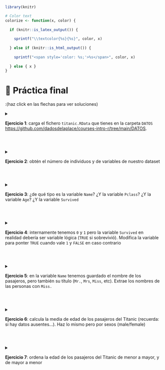 ```r
library(knitr)

# Color text
colorize <- function(x, color) {
  
  if (knitr::is_latex_output()) {
    
    sprintf("\\textcolor{%s}{%s}", color, x)
    
  } else if (knitr::is_html_output()) {
    
    sprintf("<span style='color: %s;'>%s</span>", color, x)
    
  } else { x }
}
```

# 📝 Práctica final {#practica-final}

:(haz click en las flechas para ver soluciones)


<details>
  <summary><strong>Ejercicio 1</strong>: carga el fichero `titanic.RData` que tienes en la carpeta `DATOS` <https://github.com/dadosdelaplace/courses-intro-r/tree/main/DATOS>.
  
</summary>
  
- Solución:

```r
load("./DATOS/titanic.RData")
```

</details>

&nbsp;


<details>
  <summary><strong>Ejercicio 2</strong>: obtén el número de individuos y de variables de nuestro dataset
  
</summary>
  
- Solución:

```r
ncol(titanic) # variables
nrow(titanic) # individuos
```

</details>

&nbsp;


<details>
  <summary><strong>Ejercicio 3</strong>: ¿de qué tipo es la variable `Name`? ¿Y la variable `Pclass`? ¿Y la variable `Age`? ¿Y la variable `Survived`
  
</summary>
  
- Solución:

```r
class(titanic$Name) 
class(titanic$Pclass)
class(titanic$Age)
class(titanic$Survived)
```

</details>


&nbsp;


<details>
  <summary><strong>Ejercicio 4</strong>: internamente tenemos `0` y `1` pero la variable `Survived` en realidad debería ser variable lógica (`TRUE` si sobrevivió). Modifica la variable para ponter `TRUE` cuando vale `1` y `FALSE` en caso contrario
  
</summary>
  
- Solución:

```r
# Modo ifelse
titanic$Survived <- ifelse(titanic$Survived == 1, TRUE, FALSE)

# otra forma: modo bucle + if
load("./DATOS/titanic.RData")
nueva_variable <- rep(FALSE, length(titanic$Survived))
for (i in 1:length(titanic$Survived)) {
  
  if (titanic$Survived[i] == 1) {
    
    nueva_variable[i] <- TRUE
    
  }
}
titanic$Survived <- nueva_variable
```

</details>



&nbsp;


<details>
  <summary><strong>Ejercicio 5</strong>: en la variable `Name` tenemos guardado el nombre de los pasajeros, pero también su título (`Mr.`, `Mrs`, `Miss`, etc). Extrae los nombres de las personas con `Miss.`
  
</summary>
  
- Solución:

```r
library(stringr)
# Con str_detect obtenemos un TRUE/FALSE
titanic$Name[str_detect(titanic$Name, pattern = "Miss.")]
```

</details>


&nbsp;


<details>
  <summary><strong>Ejercicio 6</strong>: calcula la media de edad de los pasajeros del Titanic (recuerda: si hay datos ausentes...). Haz lo mismo pero por sexos (male/female)
  
</summary>
  
- Solución:

```r
mean(titanic$Age, na.rm = TRUE)
mean(titanic$Age[titanic$Sex == "male"], na.rm = TRUE)
mean(titanic$Age[titanic$Sex == "female"], na.rm = TRUE)
```

</details>


&nbsp;

<details>
  <summary><strong>Ejercicio 7</strong>: ordena la edad de los pasajeros del Titanic de menor a mayor, y de mayor a menor
  
</summary>
  
- Solución:

```r
sort(titanic$Age) # menor a mayor
sort(titanic$Age, decreasing = TRUE) # mayor a menor
```

&nbsp;

<details>
  <summary><strong>Ejercicio 8</strong>: vamos a clasificar a los pasajeros según su edad en `"mayores de edad"` y `"menores de edad"`. Crea un función que, dada una edad, nos diga si es mayor o menor de edad. Aplícala después a nuestra variable `Age` y guarda el resultado en una variable `edad_recodificada ` que añadamos a los datos originales
  
</summary>
  
- Solución:

```r
# Definimos función
menor_edad <- function(edad) {
  
  salida <- ifelse(edad < 18, "menores de edad", "mayores de edad")
  return(salida)
}

# Creamos nueva variable
titanic$edad_recodificada <- menor_edad(titanic$Age) # se aplica elemento a elemento
titanic$edad_recodificada # habrá NA
```

&nbsp;

<details>
  <summary><strong>Ejercicio 9</strong>: el accidente del Titanic se produjo el 15 de abril de 1912. Tomando dicha fecha como referencia, usa la edad de los pasajeros para añadir una nueva variable que sea la fecha de nacimiento.
  
</summary>
  
- Solución:

```r
library(lubridate)
# Fecha accidente
accidente <- as_date("1912/04/15")

# Creamos nueva variable: fecha del accidente - años
# (saldrán todos nacidos el 15 de abril, ya que no sabemos
# cuantos meses cumplían en el momento del accidente)
titanic$fecha_nacimiento <- accidente - titanic$Age
titanic$fecha_nacimiento 
```

